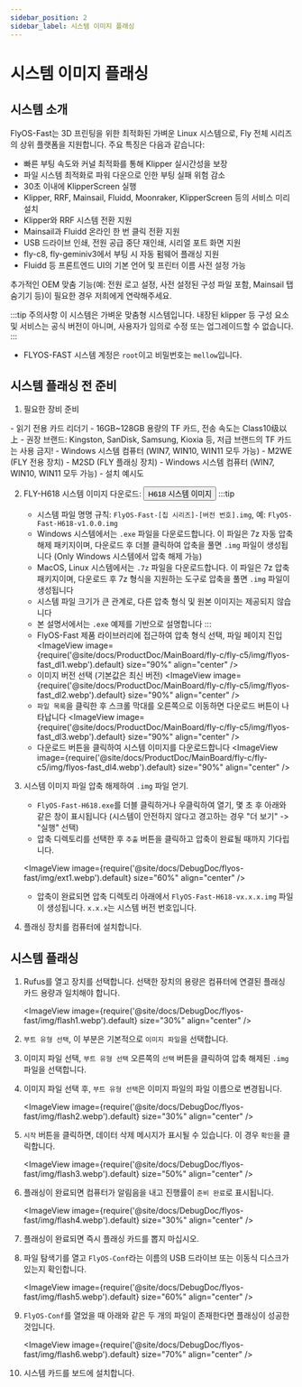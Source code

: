 ```yaml
---
sidebar_position: 2
sidebar_label: 시스템 이미지 플래싱
---
```



# 시스템 이미지 플래싱

## 시스템 소개
FlyOS-Fast는 3D 프린팅을 위한 최적화된 가벼운 Linux 시스템으로, Fly 전체 시리즈의 상위 플랫폼을 지원합니다. 주요 특징은 다음과 같습니다:

- 빠른 부팅 속도와 커널 최적화를 통해 Klipper 실시간성을 보장
- 파일 시스템 최적화로 파워 다운으로 인한 부팅 실패 위험 감소
- 30초 이내에 KlipperScreen 실행
- Klipper, RRF, Mainsail, Fluidd, Moonraker, KlipperScreen 등의 서비스 미리 설치
- Klipper와 RRF 시스템 전환 지원
- Mainsail과 Fluidd 온라인 한 번 클릭 전환 지원
- USB 드라이브 인쇄, 전원 공급 중단 재인쇄, 시리얼 포트 화면 지원
- fly-c8, fly-geminiv3에서 부팅 시 자동 펌웨어 플래싱 지원
- Fluidd 등 프론트엔드 UI의 기본 언어 및 프린터 이름 사전 설정 가능

추가적인 OEM 맞춤 기능(예: 전원 로고 설정, 사전 설정된 구성 파일 포함, Mainsail 탭 숨기기 등)이 필요한 경우 저희에게 연락해주세요.

:::tip 주의사항
이 시스템은 가벼운 맞춤형 시스템입니다. 내장된 klipper 등 구성 요소 및 서비스는 공식 버전이 아니며, 사용자가 임의로 수정 또는 업그레이드할 수 없습니다.
:::

- FLYOS-FAST 시스템 계정은 `root`이고 비밀번호는 `mellow`입니다.

## 시스템 플래싱 전 준비

1. 필요한 장비 준비

<Tabs>
    <TabItem value="usb" label="시스템 TF 카드로 부팅하려면 다음 장비를 준비해야 합니다" default>
        - 읽기 전용 카드 리더기
        - 16GB~128GB 용량의 TF 카드, 전송 속도는 Class10级以上
        - 권장 브랜드: Kingston, SanDisk, Samsung, Kioxia 등, 저급 브랜드의 TF 카드는 사용 금지!
        - Windows 시스템 컴퓨터 (WIN7, WIN10, WIN11 모두 가능)
    </TabItem>
    <TabItem value="can" label="시스템 M2WE로 부팅하려면 다음 장비를 준비해야 합니다">
        - M2WE (FLY 전용 장치)
        - M2SD (FLY 플래싱 장치)
        - Windows 시스템 컴퓨터 (WIN7, WIN10, WIN11 모두 가능)
        - 설치 예시도
            <ImageView image={require('@site/docs/General/fly-os/img/m2sd/m2sd-1.webp').default} size="90%" align="center" />
    </TabItem>
</Tabs>

2. FLY-H618 시스템 이미지 다운로드: <Button variant="contained" disableElevation component="a" rel="noopener" href="https://g-ofpa1390.coding.net/public-artifacts/3D-Printers/flyos-fast/packages">H618 시스템 이미지</Button>
    :::tip
    - 시스템 파일 명명 규칙: `FlyOS-Fast-[칩 시리즈]-[버전 번호].img`, 예: `FlyOS-Fast-H618-v1.0.0.img`
    - Windows 시스템에서는 `.exe` 파일을 다운로드합니다. 이 파일은 7z 자동 압축 해제 패키지이며, 다운로드 후 더블 클릭하여 압축을 풀면 `.img` 파일이 생성됩니다 (Only Windows 시스템에서 압축 해제 가능)
    - MacOS, Linux 시스템에서는 `.7z` 파일을 다운로드합니다. 이 파일은 7z 압축 패키지이며, 다운로드 후 7z 형식을 지원하는 도구로 압축을 풀면 `.img` 파일이 생성됩니다
    - 시스템 파일 크기가 큰 관계로, 다른 압축 형식 및 원본 이미지는 제공되지 않습니다
    - 본 설명서에서는 `.exe` 예제를 기반으로 설명합니다
    :::
    - FlyOS-Fast 제품 라이브러리에 접근하여 압축 형식 선택, 파일 페이지 진입
    <ImageView image={require('@site/docs/ProductDoc/MainBoard/fly-c/fly-c5/img/flyos-fast_dl1.webp').default} size="90%" align="center" />
    - 이미지 버전 선택 (기본값은 최신 버전)
    <ImageView image={require('@site/docs/ProductDoc/MainBoard/fly-c/fly-c5/img/flyos-fast_dl2.webp').default} size="90%" align="center" />
    - `파일 목록`을 클릭한 후 스크롤 막대를 오른쪽으로 이동하면 다운로드 버튼이 나타납니다
    <ImageView image={require('@site/docs/ProductDoc/MainBoard/fly-c/fly-c5/img/flyos-fast_dl3.webp').default} size="90%" align="center" />
    - 다운로드 버튼을 클릭하여 시스템 이미지를 다운로드합니다
    <ImageView image={require('@site/docs/ProductDoc/MainBoard/fly-c/fly-c5/img/flyos-fast_dl4.webp').default} size="90%" align="center" />


3. 시스템 이미지 파일 압축 해제하여 `.img` 파일 얻기.
    - `FlyOS-Fast-H618.exe`를 더블 클릭하거나 우클릭하여 열기, 몇 초 후 아래와 같은 창이 표시됩니다 (시스템이 안전하지 않다고 경고하는 경우 "더 보기" -> "실행" 선택)
    - 압축 디렉토리를 선택한 후 `추출` 버튼을 클릭하고 압축이 완료될 때까지 기다립니다.
    
    <ImageView image={require('@site/docs/DebugDoc/flyos-fast/img/ext1.webp').default} size="60%" align="center" />

    - 압축이 완료되면 압축 디렉토리 아래에서 `FlyOS-Fast-H618-vx.x.x.img` 파일이 생성됩니다. `x.x.x`는 시스템 버전 번호입니다.


4. 플래싱 장치를 컴퓨터에 설치합니다.


## 시스템 플래싱

1. Rufus를 열고 장치를 선택합니다. 선택한 장치의 용량은 컴퓨터에 연결된 플래싱 카드 용량과 일치해야 합니다.

    <ImageView image={require('@site/docs/DebugDoc/flyos-fast/img/flash1.webp').default} size="30%" align="center" />

2. `부트 유형 선택`, 이 부분은 기본적으로 `이미지 파일`을 선택합니다.
3. 이미지 파일 선택, `부트 유형 선택` 오른쪽의 `선택` 버튼을 클릭하여 압축 해제된 `.img` 파일을 선택합니다.
4. 이미지 파일 선택 후, `부트 유형 선택`은 이미지 파일의 파일 이름으로 변경됩니다.

    <ImageView image={require('@site/docs/DebugDoc/flyos-fast/img/flash2.webp').default} size="30%" align="center" />

5. `시작` 버튼을 클릭하면, 데이터 삭제 메시지가 표시될 수 있습니다. 이 경우 `확인`을 클릭합니다.

    <ImageView image={require('@site/docs/DebugDoc/flyos-fast/img/flash3.webp').default} size="50%" align="center" />

6. 플래싱이 완료되면 컴퓨터가 알림음을 내고 진행률이 `준비 완료`로 표시됩니다.

    <ImageView image={require('@site/docs/DebugDoc/flyos-fast/img/flash4.webp').default} size="30%" align="center" />

7. 플래싱이 완료되면 즉시 플래싱 카드를 뽑지 마십시오.
8. 파일 탐색기를 열고 `FlyOS-Conf`라는 이름의 USB 드라이브 또는 이동식 디스크가 있는지 확인합니다.

    <ImageView image={require('@site/docs/DebugDoc/flyos-fast/img/flash5.webp').default} size="60%" align="center" />

9. `FlyOS-Conf`를 열었을 때 아래와 같은 두 개의 파일이 존재한다면 플래싱이 성공한 것입니다.

    <ImageView image={require('@site/docs/DebugDoc/flyos-fast/img/flash6.webp').default} size="70%" align="center" />

10. 시스템 카드를 보드에 설치합니다.

